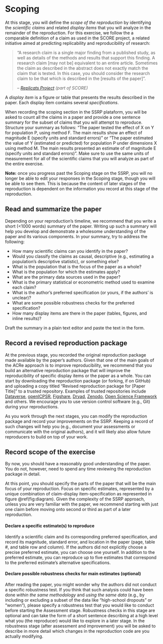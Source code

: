 # Scoping

At this stage, you will define the *scope of the reproduction* by identifying the *scientific claims* and related *display items* that you will analyze in the remainder of the reproduction. For this exercise, we follow the a comparable definition of a claim as used in the SCORE project, a related initiative aimed at predicting replicability and reproducibility of research:  

>"A research claim is a single major finding from a published study, as well as details of the methods and results that support this finding. A research claim [may not be] equivalent to an entire article. Sometimes the claim as described in the abstract does not exactly match the claim that is tested. In this case, you should consider the research claim to be that which is described in the [results of the paper]".
>
> -- <cite>[Replicats Project](https://replicats.research.unimelb.edu.au/#tab301) (part of SCORE)</cite>

A *display item* is a figure or table that presents the results described in the paper. Each display item contains several *specifications*. 

When recording the scoping section in the SSRP plataform, you will be asked to count all the claims in a paper and provide a one sentence summary for the subset of claims that you will attempt to reproduce. Structure your summary as follows: "The paper tested the effect of X on Y for population P, using method F. The main results show an effect of magnitude E (specify units and standard errors)" or "The paper estimated the value of Y (estimated or predicted) for population P under dimensions X using method M. The main results presented an estimate of of magnitude E (specify units and standard errors)". Make sure to use the same units of measurement for all of the scientific claims that you will analyze as part of the entire exercise.

**Note:** once you progress past the Scoping stage on the SSRP, you will no longer be able to edit your responses in the Scoping stage, though you will be able to see them. This is because the content of later stages of the reproduction is dependent on the information you record at this stage of the reproduction.


## Read and summarize the paper {#read-sum}


Depending on your reproduction's timeline, we recommend that you write a short (<1000 words) summary of the paper. Writing up such a summary will help you develop and demonstrate a wholesome understanding of the paper and its various components. In your summary, try to address the following:  

- How many scientific claims can you identify in the paper? 
- Would you classify the claims as causal, descriptive (e.g., estimating a population's descriptive statistic), or something else?  
- What is the population that is the focus of the paper as a whole?  
- What is the population for which the estimates apply?  
- What are the primary data sources used in the paper?  
- What is the primary statistical or econometric method used to examine each claim?  
- What is the author's preferred specification (or yours, if the authors' is unclear)?  
- What are some possible robustness checks for the preferred specification?    
- How many display items are there in the paper (tables, figures, and inline results)?  

Draft the summary in a plain text editor and paste the text in the form.  

## Record a revised reproduction package  

At the previous stage, you recorded the original reproduction package made available by the paper's authors. Given that one of the main goals of the ACRe approach is to improve reproducibility, we recommend that you build an alternative reproduction package that will improve the reproducibility of specific display items or the paper as a whole. 
You can start by downloading the reproduction package (or forking, if on GitHub) and uploading a copy titled "Revised reproduction package for [Paper Title]" to a trusted repository. Examples of trusted repositories include [Dataverse](https://dataverse.org/), [openICPSR](https://www.openicpsr.org/openicpsr/), [Figshare](https://figshare.com), [Dryad](https://datadryad.org/stash), [Zenodo](https://about.zenodo.org/), [Open Science Framework](osf.io/) and others. We encourage you to use version control software (e.g., Git) during your reproductions.

As you work through the next stages, you can modify the reproduction package and record your improvements on the SSRP. Keeping a record of such changes will help you (e.g., document your assessments or communicate with the original authors), and it will likely also allow future reproducers to build on top of your work.

## Record scope of the exercise {#declare-estimates}

By now, you should have a reasonably good understanding of the paper. You do not, however, need to spend any time reviewing the reproduction package in detail.

At this point, you should specify the parts of the paper that will be the main focus of your reproduction. Focus on specific estimates, represented by a unique combination of claim-display item-specification as represented in figure \@ref(fig:diagram). Given the complexity of the SSRP approach, unless you are very familiar with the paper, we recommend starting with just one claim before moving onto second or third as part of a later reproduction.

#### Declare a specific estimate(s) to reproduce {-}    

Identify a scientific claim and its corresponding preferred specification, and record its magnitude, standard error, and location in the paper (page, table #, and table row and column). If the authors did not explicitly choose a precise preferred estimate, you can choose one yourself.  In addition to the preferred estimate, you can reproduce up to five estimates that correspond to the preferred estimate's alternative specifications.

#### Declare possible robustness checks for main estimates (optional) {-}    
After reading the paper, you might wonder why the authors did not conduct a specific robustness test. If you think that such analysis could have been done *within the same methodology* and *using the same data* (e.g., by including or excluding a subset of the data like "high-school dropouts" or "women"), please specify a robustness test that you would like to conduct before starting the Assessment stage. Robustness checks in this stage are optional and can take the form of a short sentence describing at a high level what you (the reproducer) would like to explore in a later stage. In the robustness stage (after assessment and improvement) you will be asked to describe in more detail which changes in the reproduction code are you actually modifying. 
